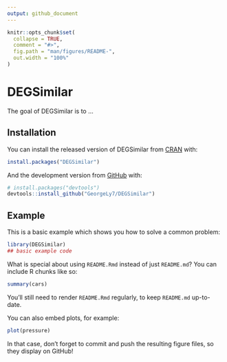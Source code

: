 ```yaml
---
output: github_document
---
```


<!-- README.md is generated from README.Rmd. Please edit that file -->

```r
knitr::opts_chunk$set(
  collapse = TRUE,
  comment = "#>",
  fig.path = "man/figures/README-",
  out.width = "100%"
)
```

# DEGSimilar

<!-- badges: start -->
<!-- badges: end -->

The goal of DEGSimilar is to ...

## Installation

You can install the released version of DEGSimilar from [CRAN](https://CRAN.R-project.org) with:

``` r
install.packages("DEGSimilar")
```

And the development version from [GitHub](https://github.com/) with:

``` r
# install.packages("devtools")
devtools::install_github("GeorgeLy7/DEGSimilar")
```
## Example

This is a basic example which shows you how to solve a common problem:

```r
library(DEGSimilar)
## basic example code
```

What is special about using `README.Rmd` instead of just `README.md`? You can include R chunks like so:

```r
summary(cars)
```

You'll still need to render `README.Rmd` regularly, to keep `README.md` up-to-date.

You can also embed plots, for example:

```r
plot(pressure)
```

In that case, don't forget to commit and push the resulting figure files, so they display on GitHub!
